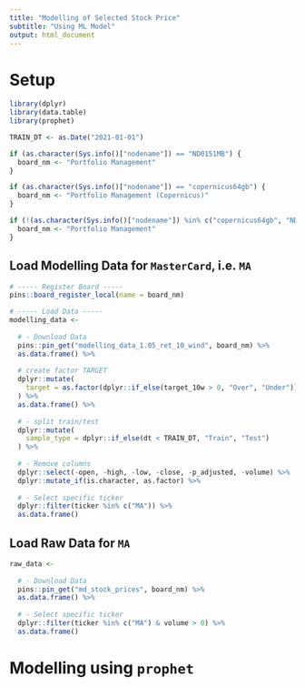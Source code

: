 ```yaml
---
title: "Modelling of Selected Stock Price"
subtitle: "Using ML Model"
output: html_document
---
```


# Setup
```r
library(dplyr)
library(data.table)
library(prophet)

TRAIN_DT <- as.Date("2021-01-01")

if (as.character(Sys.info()["nodename"]) == "ND0151MB") {
  board_nm <- "Portfolio Management"
}

if (as.character(Sys.info()["nodename"]) == "copernicus64gb") {
  board_nm <- "Portfolio Management (Copernicus)"
}

if (!(as.character(Sys.info()["nodename"]) %in% c("copernicus64gb", "ND0151MB"))) {
  board_nm <- "Portfolio Management"
}
```

## Load Modelling Data for `MasterCard`, i.e. `MA`
```r
# ----- Register Board -----
pins::board_register_local(name = board_nm)

# ----- Load Data -----
modelling_data <- 
  
  # - Download Data
  pins::pin_get("modelling_data_1.05_ret_10_wind", board_nm) %>% 
  as.data.frame() %>% 
  
  # create factor TARGET
  dplyr::mutate(
    target = as.factor(dplyr::if_else(target_10w > 0, "Over", "Under"))
  ) %>% 
  as.data.frame() %>% 
  
  # - split train/test
  dplyr::mutate(
    sample_type = dplyr::if_else(dt < TRAIN_DT, "Train", "Test")
  ) %>% 
  
  # - Remove columns
  dplyr::select(-open, -high, -low, -close, -p_adjusted, -volume) %>% 
  dplyr::mutate_if(is.character, as.factor) %>% 
  
  # - Select specific ticker
  dplyr::filter(ticker %in% c("MA")) %>% 
  as.data.frame()
```

## Load Raw Data for `MA`
```r
raw_data <- 
  
  # - Download Data
  pins::pin_get("md_stock_prices", board_nm) %>% 
  as.data.frame() %>% 
  
  # - Select specific ticker
  dplyr::filter(ticker %in% c("MA") & volume > 0) %>% 
  as.data.frame()
```

# Modelling using `prophet`
```r
```